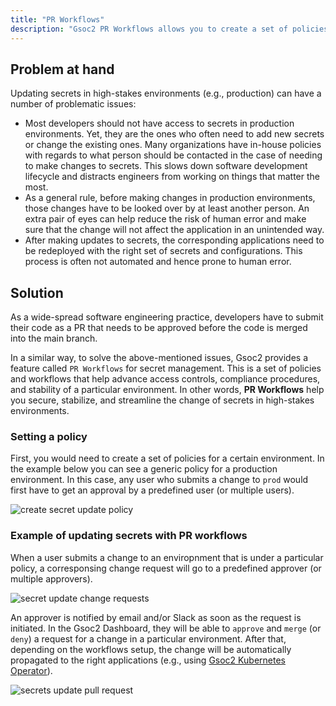 ```yaml
---
title: "PR Workflows"
description: "Gsoc2 PR Workflows allows you to create a set of policies to control secret operations."
---
```


## Problem at hand

Updating secrets in high-stakes environments (e.g., production) can have a number of problematic issues: 
- Most developers should not have access to secrets in production environments. Yet, they are the ones who often need to add new secrets or change the existing ones. Many organizations have in-house policies with regards to what person should be contacted in the case of needing to make changes to secrets. This slows down software development lifecycle and distracts engineers from working on things that matter the most.   
- As a general rule, before making changes in production environments, those changes have to be looked over by at least another person. An extra pair of eyes can help reduce the risk of human error and make sure that the change will not affect the application in an unintended way. 
- After making updates to secrets, the corresponding applications need to be redeployed with the right set of secrets and configurations. This process is often not automated and hence prone to human error. 

## Solution

As a wide-spread software engineering practice, developers have to submit their code as a PR that needs to be approved before the code is merged into the main branch. 

In a similar way, to solve the above-mentioned issues, Gsoc2 provides a feature called `PR Workflows` for secret management. This is a set of policies and workflows that help advance access controls, compliance procedures, and stability of a particular environment. In other words, **PR Workflows** help you secure, stabilize, and streamline the change of secrets in high-stakes environments. 

### Setting a policy

First, you would need to create a set of policies for a certain environment. In the example below you can see a generic policy for a production environment. In this case, any user who submits a change to `prod` would first have to get an approval by a predefined user (or multiple users).

![create secret update policy](../../images/platform/pr-workflows/secret-update-policy.png)

### Example of updating secrets with PR workflows

When a user submits a change to an enviropnment that is under a particular policy, a corresponsing change request will go to a predefined approver (or multiple approvers). 

![secret update change requests](../../images/platform/pr-workflows/secret-update-request.png)

An approver is notified by email and/or Slack as soon as the request is initiated. In the Gsoc2 Dashboard, they will be able to `approve` and `merge` (or `deny`) a request for a change in a particular environment. After that, depending on the workflows setup, the change will be automatically propagated to the right applications (e.g., using [Gsoc2 Kubernetes Operator](https://gsoc2.com/docs/integrations/platforms/kubernetes)).

![secrets update pull request](../../images/platform/pr-workflows/secret-update-pr.png)